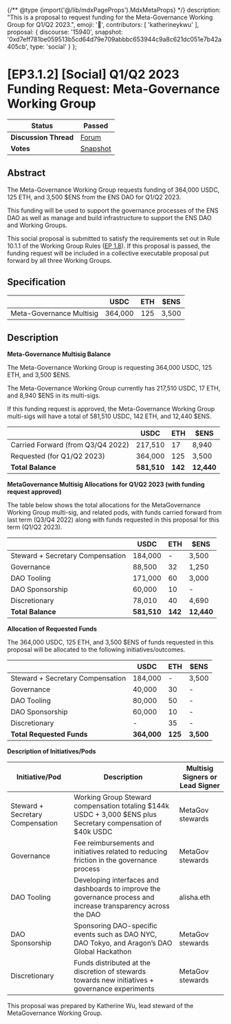 {/** @type {import('@/lib/mdxPageProps').MdxMetaProps} */}
    description: "This is a proposal to request funding for the Meta-Governance Working Group for Q1/Q2 2023.",
    emoji: '📖',
    contributors: [
        'katherineykwu'
    ],
    proposal: {
        discourse: '15940',
        snapshot: '0xd7eff781be059513b5cd64d79e709abbbc653944c9a8c621dc051e7b42a405cb',
        type: 'social'
    }
};

# [EP3.1.2] [Social] Q1/Q2 2023 Funding Request: Meta-Governance Working Group

| **Status**            | Passed                                                                                                                    |
| --------------------- | ------------------------------------------------------------------------------------------------------------------------- |
| **Discussion Thread** | [Forum](https://discuss.ens.domains/t/15940)                                                                                |
| **Votes**             | [Snapshot](https://snapshot.org/#/ens.eth/proposal/0xd7eff781be059513b5cd64d79e709abbbc653944c9a8c621dc051e7b42a405cb)   |

## Abstract

The Meta-Governance Working Group requests funding of 364,000 USDC, 125 ETH, and 3,500 $ENS from the ENS DAO for Q1/Q2 2023.

This funding will be used to support the governance processes of the ENS DAO as well as manage and build infrastructure to support the ENS DAO and Working Groups.

This social proposal is submitted to satisfy the requirements set out in Rule 10.1.1 of the Working Group Rules ([EP 1.8](https://docs.ens.domains/v/governance/governance-proposals/term-1/ep12-working-group-rules)). If this proposal is passed, the funding request will be included in a collective executable proposal put forward by all three Working Groups.

## Specification

|                          |   USDC  | ETH |  $ENS |
| ------------------------ | :-----: | :-: | :---: |
| Meta-Governance Multisig | 364,000 | 125 | 3,500 |

## Description

**Meta-Governance Multisig Balance**

The Meta-Governance Working Group is requesting 364,000 USDC, 125 ETH, and 3,500 $ENS.

The Meta-Governance Working Group currently has 217,510 USDC, 17 ETH, and 8,940 $ENS in its multi-sigs.

If this funding request is approved, the Meta-Governance Working Group multi-sigs will have a total of 581,510 USDC, 142 ETH, and 12,440 $ENS.

|                                   | USDC        | ETH     | $ENS       |
| --------------------------------- | ----------- | ------- | ---------- |
| Carried Forward (from Q3/Q4 2022) | 217,510     | 17      | 8,940      |
| Requested (for Q1/Q2 2023)        | 364,000     | 125     | 3,500      |
| **Total Balance**                 | **581,510** | **142** | **12,440** |

**MetaGovernance Multisig Allocations for Q1/Q2 2023 (with funding request approved)**

The table below shows the total allocations for the MetaGovernance Working Group multi-sig, and related pods, with funds carried forward from last term (Q3/Q4 2022) along with funds requested in this proposal for this term (Q1/Q2 2023).

|                                  | USDC        | ETH     | $ENS       |
| -------------------------------- | ----------- | ------- | ---------- |
| Steward + Secretary Compensation | 184,000     | -       | 3,500      |
| Governance                       | 88,500      | 32      | 1,250      |
| DAO Tooling                      | 171,000     | 60      | 3,000      |
| DAO Sponsorship                  | 60,000      | 10      | -          |
| Discretionary                    | 78,010      | 40      | 4,690      |
| **Total Balance**                | **581,510** | **142** | **12,440** |

**Allocation of Requested Funds**

The 364,000 USDC, 125 ETH, and 3,500 $ENS of funds requested in this proposal will be allocated to the following initiatives/outcomes.

|                                  | USDC        | ETH     | $ENS      |
| -------------------------------- | ----------- | ------- | --------- |
| Steward + Secretary Compensation | 184,000     | -       | 3,500     |
| Governance                       | 40,000      | 30      | -         |
| DAO Tooling                      | 80,000      | 50      | -         |
| DAO Sponsorship                  | 60,000      | 10      | -         |
| Discretionary                    | -           | 35      | -         |
| **Total Requested Funds**        | **364,000** | **125** | **3,500** |

**Description of Initiatives/Pods**

| Initiative/Pod                   | Description                                                                                                     | Multisig Signers or Lead Signer |
| -------------------------------- | --------------------------------------------------------------------------------------------------------------- | ------------------------------- |
| Steward + Secretary Compensation | Working Group Steward compensation totaling $144k USDC + 3,000 $ENS plus Secretary compensation of $40k USDC    | MetaGov stewards                |
| Governance                       | Fee reimbursements and initiatives related to reducing friction in the governance process                       | MetaGov stewards                |
| DAO Tooling                      | Developing interfaces and dashboards to improve the governance process and increase transparency across the DAO | alisha.eth                      |
| DAO Sponsorship                  | Sponsoring DAO-specific events such as DAO NYC, DAO Tokyo, and Aragon’s DAO Global Hackathon                    | MetaGov stewards                |
| Discretionary                    | Funds distributed at the discretion of stewards towards new initiatives + governance experiments                | MetaGov stewards                |

This proposal was prepared by Katherine Wu, lead steward of the MetaGovernance Working Group.
